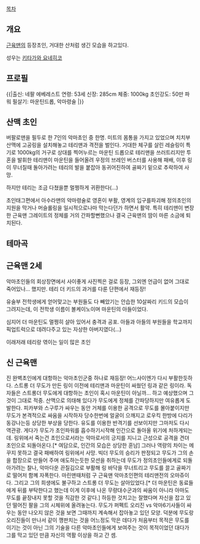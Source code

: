 [[목차]]

== 개요 ==
[[근육맨]]의 등장초인, 거대한 산처럼 생긴 모습을 하고있다.

성우는 [[키타가와 요네히코]]

== 프로필 ==
{{|출신: 네팔 에베레스트
연령: 53세
신장: 285cm 
체중: 1000kg 
초인강도: 50만 파워 
필살기: 마운틴드롭, 악마령술
|}}
 
== 산맥 초인 ==
버팔로맨을 필두로 한 7인의 악마초인 중 한명. 미트의 몸통을 가지고 있었으며 치치부 산맥에 고공링을 설치해놓고 테리맨과 격전을 벌인다. 거대한 체구를 살린 레슬링이 특기로 1000kg의 거구로 상대를 찍어누르는 마운틴 드롭으로 테리맨을 쓰러트리지만 투혼을 발휘한 테리맨이 마운틴을 들어올려 우정의 브레인 버스터를 사용해 패배, 이후 링이 무너질때 돌아가려는 테리의 발을 붙잡아 동귀어진하여 골짜기 밑으로 추락하여 사망.

하지만 테리는 조금 다쳤을뿐 멀쩡하게 귀환한다(...)

초인태그편에서 아수라맨의 악마령술로 영혼이 부활, 영계의 입구를파괴해 정의초인의 지원을 막거나 머슬롤링을 일시적으로나마 막는다던가 하면서 활약. 특히 테리맨이 변장한 근육맨 그레이트의 정체를 거의 간파할뻔했으나 결국 근육맨의 땀이 마른 소금에 퇴치된다.


== 테마곡 ==

== 근육맨 2세 ==
악마초인들의 회상장면에서 사이좋게 사진찍은 걸로 등장, 그외엔 언급이 없어 그대로 죽어있나... 했지만. 테리 더 키드의  과거를 다룬 단편에서 재등장!

유술부 전학생에게 얻어맞고는 부원들도 다 빼았기는 안습한 10살짜리 키드의 모습이 그려지는데, 이 전학생 이름이 볼케이노이며 마운틴의 아들이었다. 

심지어 더 마운틴도 멀쩡히 살아 있어서 충격과 공포. 
아들과 아들의 부원들을 학교까지 픽업트럭으로 데려다주고 있는 자상한 아버지였다(...) 

이래저래 테리랑 엮이는 일이 많은 초인

== 신 근육맨 ==

진 완벽초인에게 대항하는 악마초인군중 하나로 재등장! 어느사이엔가 다시 부활한듯하다. 스트롱 더 무도가 만든 링이 이전에 테리맨과 마운틴이 싸웠던 링과 같은 링이라. 독자들은 스트롱더 무도에게 대항하는 초인이 혹시 마운틴이 아닐까... 하고 예상했으며 그것이 그대로 적중. 산맥으로 의태해 있다가 무도에게 정체를 간파당하지만 여유롭게 도발한다. 피카부와 스구루가 싸우는 동안 거체를 이용한 공격으로 무도를 몰아붙이지만 무도가 본격적으로 싸움을 시작하자 당수한번에 얼굴이 으깨지고 로우킥 한방에 다리가 동강나는등 상당한 부상을 당한다. 유도를 이용한 반격기를 선보이지만 그마저도 다시 역관광. 게다가 무도가 초인파워를 흡수하기시작해 인간으로 돌아올 위기에 처하게되는데. 링위에서 죽는건 초인으로서라는 악마로서의 긍지를 지니고 근성으로 공격을 견뎌 초인으로 되돌아온다.[* 여담으로, 인간의 모습은 상당한 훈남] 그러나 역량의 차이는 메꾸지 못하고 결국 패배하여 링위에서 사망. 빅더 무도의 승리가 판정되고 무도가 그의 손을 합장으로 만들어 주며 애도하는듯한 모션을 취하는데 무도가 정의초인들에게로 되돌아가려는 찰나, 악마다운 끈질김으로 부활해 링 바닥을 무너트리고 무도를 끌고 골짜기로 떨어저 함꼐 자폭한다. 마린맨때처럼 구 근육맨 악마초인편의 테리맨전의 오마쥬이다.
그리고 그의 희생에도 불구하고 스트롱 더 무도는 살아있었다.[* 더 마운틴은 동료들에게 뒤를 부탁한다고 했는데 이게 이후에 나온 무량대수군과의 싸움이 아니라 아마도 무도를 끝장내지 못할 것을 직감한 것 같다.] 하등한 것치고는 잘했다며 자신을 잡고 있던 떨어진 팔을 그의 시체위에 올려놓는다. 무도가 퍼펙트 오리진 vs 악마6기사들이 싸우는 동안 나오지 않은 것을 보면 그때까지 계속해서 잡아놓고 있던 모양. 덕분에 무도랑 오리진들이 만나서 같이 깽판치는 것을 어느정도 막은 데다가 처음부터 목적은 무도를 이기는 것이 아닌 그의 기술을 다른 악마초인들에게 보여주는 것이 목적이었던 대다가 그를 막고 있던 만큼 자신의 역활 이상을 하고 간 셈.
